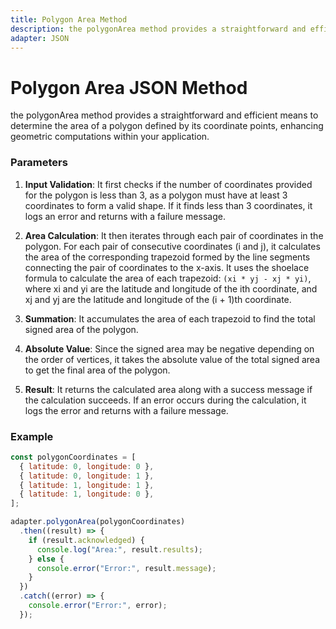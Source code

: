 ---
title: Polygon Area Method
description: the polygonArea method provides a straightforward and efficient means to determine the area of a polygon defined by its coordinate points, enhancing geometric computations within your application. 
adapter: JSON
---

# Polygon Area JSON Method
the polygonArea method provides a straightforward and efficient means to determine the area of a polygon defined by its coordinate points, enhancing geometric computations within your application. 

### Parameters 

1. **Input Validation**: It first checks if the number of coordinates provided for the polygon is less than 3, as a polygon must have at least 3 coordinates to form a valid shape. If it finds less than 3 coordinates, it logs an error and returns with a failure message.

2. **Area Calculation**: It then iterates through each pair of coordinates in the polygon. For each pair of consecutive coordinates (i and j), it calculates the area of the corresponding trapezoid formed by the line segments connecting the pair of coordinates to the x-axis. It uses the shoelace formula to calculate the area of each trapezoid: `(xi * yj - xj * yi)`, where xi and yi are the latitude and longitude of the ith coordinate, and xj and yj are the latitude and longitude of the (i + 1)th coordinate.

3. **Summation**: It accumulates the area of each trapezoid to find the total signed area of the polygon.

4. **Absolute Value**: Since the signed area may be negative depending on the order of vertices, it takes the absolute value of the total signed area to get the final area of the polygon.

5. **Result**: It returns the calculated area along with a success message if the calculation succeeds. If an error occurs during the calculation, it logs the error and returns with a failure message.

### Example

```javascript
const polygonCoordinates = [
  { latitude: 0, longitude: 0 },
  { latitude: 0, longitude: 1 },
  { latitude: 1, longitude: 1 },
  { latitude: 1, longitude: 0 },
];

adapter.polygonArea(polygonCoordinates)
  .then((result) => {
    if (result.acknowledged) {
      console.log("Area:", result.results);
    } else {
      console.error("Error:", result.message);
    }
  })
  .catch((error) => {
    console.error("Error:", error);
  });
```